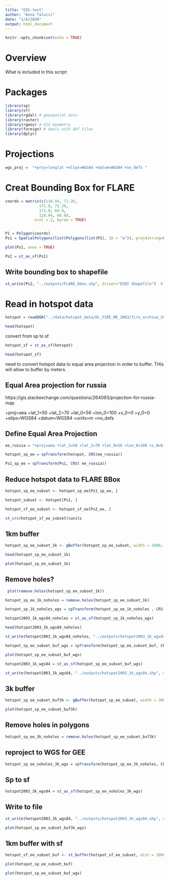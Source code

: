 ```yaml
---
title: "GIS-test"
author: "Anna Talucci"
date: "1/8/2020"
output: html_document
---
```


```r
knitr::opts_chunk$set(echo = TRUE)
```

# Overview

What is included in this script:

# Packages

```r
library(sp)
library(sf)
library(rgdal) # geospatial data
library(raster)
library(rgeos) # GIS Geometry
library(foreign) # deals with dbf files
library(dplyr)
```

# Projections
```r
wgs_proj =  "+proj=longlat +ellps=WGS84 +datum=WGS84 +no_defs "

```



# Creat Bounding Box for FLARE

```r


coords = matrix(c(118.94, 72.26,
               171.0, 72.26,
               171.0, 60.0, 
               118.94, 60.0), 
             ncol = 2, byrow = TRUE)


P1 = Polygon(coords)
Ps1 = SpatialPolygons(list(Polygons(list(P1), ID = "a")), proj4string=CRS("+proj=longlat +ellps=WGS84 +datum=WGS84 +no_defs"))
```

```r
plot(Ps1, axes = TRUE)
```
```r
Ps2 = st_as_sf(Ps1) 
```

## Write bounding box to shapefile

```r
st_write(Ps2, "../outputs/FLARE_bbox.shp", driver="ESRI Shapefile")  # create to a shapefile 

```

# Read in hotspot data

```r
hotspot = readOGR("../data/hotspot_data/DL_FIRE_M6_2003/fire_archive_2003.shp", "fire_archive_2003") 
```


```r
head(hotspot)
```

convert from sp to sf

```r
hotspot_sf = st_as_sf(hotspot) 
```

```r
head(hotspot_sf)
```


need to convert hotspot data to equal area projection in order to buffer. THis will allow to buffer by meters.


## Equal Area projection for russia
https://gis.stackexchange.com/questions/264093/projection-for-russia-map

+proj=aea +lat_1=50 +lat_2=70 +lat_0=56 +lon_0=100 +x_0=0 +y_0=0 +ellps=WGS84 +datum=WGS84 +units=m +no_defs 


## Define Equal Area Projection
```r
ee_russia = "+proj=aea +lat_1=50 +lat_2=70 +lat_0=56 +lon_0=100 +x_0=0 +y_0=0 +ellps=WGS84 +datum=WGS84 +units=m +no_defs "
```



```r
hotspot_sp_ee = spTransform(hotspot, CRS(ee_russia))
```

```r
Ps1_sp_ee = spTransform(Ps1, CRS( ee_russia))
```






## Reduce hotspot data to FLARE  BBox


```r
hotspot_sp_ee_subset <- hotspot_sp_ee[Ps1_sp_ee, ]
```

```r
hotspot_subset <- hotspot[Ps1, ]
```

```r
hotspot_sf_ee_subset <- hotspot_sf_ee[Ps2_ee, ]
```


```r
st_crs(hotspot_sf_ee_subset)$units
```

## 1km buffer
```r
hotspot_sp_ee_subset_1k <- gBuffer(hotspot_sp_ee_subset, width = 1000, capStyle="ROUND", joinStyle="ROUND")
```

```r
head(hotspot_sp_ee_subset_1k)
```

```r
plot(hotspot_sp_ee_subset_1k)
```

## Remove holes?
```r
 plot(remove.holes(hotspot_sp_ee_subset_1k))
```

```r
hotspot_sp_ee_1k_noholes = remove.holes(hotspot_sp_ee_subset_1k)
```

```r
hotspot_sp_1k_noholes_wgs = spTransform(hotspot_sp_ee_1k_noholes , CRS( "+proj=longlat +ellps=WGS84 +datum=WGS84 +no_defs "))
```

```r
hotspot2003_1k_wgs84_noholes = st_as_sf(hotspot_sp_1k_noholes_wgs) 
```

```r
head(hotspot2003_1k_wgs84_noholes)
```

```r
st_write(hotspot2003_1k_wgs84_noholes, "../outputs/hotspot2003_1k_wgs84_noholes.shp", driver="ESRI Shapefile")  # create to a shapefile 

```





```r
hotspot_sp_ee_subset_buf_wgs = spTransform(hotspot_sp_ee_subset_buf, CRS( "+proj=longlat +ellps=WGS84 +datum=WGS84 +no_defs "))
```

```r
plot(hotspot_sp_ee_subset_buf_wgs)
```


```r
hotspot2003_1k_wgs84 = st_as_sf(hotspot_sp_ee_subset_buf_wgs) 
```


```r
st_write(hotspot2003_1k_wgs84, "../outputs/hotspot2003_1k_wgs84.shp", driver="ESRI Shapefile")  # create to a shapefile 

```




## 3k buffer 

```r
hotspot_sp_ee_subset_buf3k <- gBuffer(hotspot_sp_ee_subset, width = 3000, capStyle="ROUND", joinStyle="ROUND")
```


```r
plot(hotspot_sp_ee_subset_buf3k)
```
## Remove holes in polygons
```r
hotspot_sp_ee_3k_noholes = remove.holes(hotspot_sp_ee_subset_buf3k)
```

## reproject to WGS for GEE

```r
hotspot_sp_ee_noholes_3k_wgs = spTransform(hotspot_sp_ee_3k_noholes, CRS( wgs_proj))
```

## Sp to sf
```r
hotspot2003_3k_wgs84 = st_as_sf(hotspot_sp_ee_noholes_3k_wgs) 
```

## Write to file
```r
st_write(hotspot2003_3k_wgs84, "../outputs/hotspot2003_3k_wgs84.shp", driver="ESRI Shapefile")  # create to a shapefile 

```

```r
plot(hotspot_sp_ee_subset_buf3k_wgs)
```




## 1km buffer with sf
```r
hotspot_sf_ee_subset_buf <- st_buffer(hotspot_sf_ee_subset, dist = 1000, endCapStyle="ROUND", joinStyle="ROUND")
```

```r
plot(hotspot_sp_ee_subset_buf)
```


```r
plot(hotspot_sp_ee_subset_buf_wgs)
```





